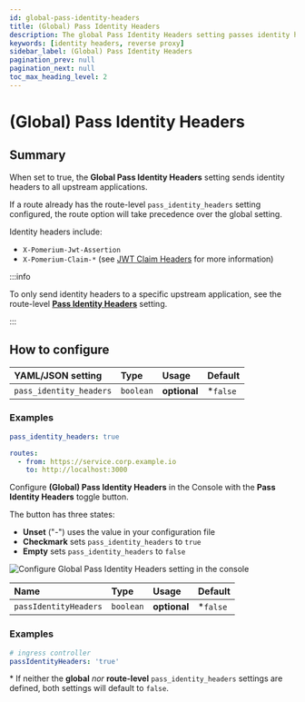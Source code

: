 ```yaml
---
id: global-pass-identity-headers
title: (Global) Pass Identity Headers
description: The global Pass Identity Headers setting passes identity headers to all routes by default.
keywords: [identity headers, reverse proxy]
sidebar_label: (Global) Pass Identity Headers
pagination_prev: null
pagination_next: null
toc_max_heading_level: 2
---
```



# (Global) Pass Identity Headers

## Summary

When set to true, the **Global Pass Identity Headers** setting sends identity headers to all upstream applications.

If a route already has the route-level `pass_identity_headers` setting configured, the route option will take precedence over the global setting.

Identity headers include:

- `X-Pomerium-Jwt-Assertion`
- `X-Pomerium-Claim-*` (see [JWT Claim Headers](/docs/reference/jwt-claim-headers) for more information)

:::info

To only send identity headers to a specific upstream application, see the route-level [**Pass Identity Headers**](/docs/reference/routes/pass-identity-headers) setting.

:::

## How to configure

<Tabs>
<TabItem value="Core" label="Core">

| **YAML**/**JSON** setting | **Type**  | **Usage**    | **Default** |
| :------------------------ | :-------- | :----------- | :---------- |
| `pass_identity_headers`   | `boolean` | **optional** | \*`false`   |

### Examples

```yaml
pass_identity_headers: true

routes:
  - from: https://service.corp.example.io
    to: http://localhost:3000
```

</TabItem>
<TabItem value="Enterprise" label="Enterprise">

Configure **(Global) Pass Identity Headers** in the Console with the **Pass Identity Headers** toggle button.

The button has three states:

- **Unset** ("-") uses the value in your configuration file
- **Checkmark** sets `pass_identity_headers` to `true`
- **Empty** sets `pass_identity_headers` to `false`

![Configure Global Pass Identity Headers setting in the console](./img/pass-identity-headers/global-pass-identity-headers.gif)

</TabItem>
<TabItem value="Kubernetes" label="Kubernetes">

| **Name**              | **Type**  | **Usage**    | **Default** |
| :-------------------- | :-------- | :----------- | :---------- |
| `passIdentityHeaders` | `boolean` | **optional** | \*`false`   |

### Examples

```yaml
# ingress controller
passIdentityHeaders: 'true'
```

</TabItem>
</Tabs>

\* If neither the **global** _nor_ **route-level** `pass_identity_headers` settings are defined, both settings will default to `false`.
